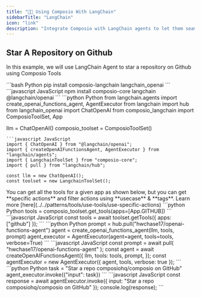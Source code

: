 ```yaml
---
title: "🦜🔗 Using Composio With LangChain"
sidebarTitle: "LangChain"
icon: "link"
description: "Integrate Composio with LangChain agents to let them seamlessly interact with external apps"
---
```


## Star A Repository on Github
In this example, we will use LangChain Agent to star a repository on Github using Composio Tools

<Steps>
<Step title="Install Packages">
<CodeGroup>
```bash Python
pip install composio-langchain langchain_openai
```
```javascript JavaScript
npm install composio-core langchain @langchain/openai
```
</CodeGroup>
</Step>
<Step title="Import Libraries & Initialize ComposioToolSet & LLM">
<CodeGroup>
```python Python
from langchain.agents import create_openai_functions_agent, AgentExecutor
from langchain import hub
from langchain_openai import ChatOpenAI
from composio_langchain import ComposioToolSet, App

llm = ChatOpenAI()
composio_toolset = ComposioToolSet()
```
```javascript JavaScript
import { ChatOpenAI } from "@langchain/openai";
import { createOpenAIFunctionsAgent, AgentExecutor } from "langchain/agents";
import { LangchainToolSet } from "composio-core";
import { pull } from "langchain/hub";

const llm = new ChatOpenAI();
const toolset = new LangchainToolSet();
```
</CodeGroup>
</Step>

<Step title="Get All Github Tools">
You can get all the tools for a given app as shown below, but you can get **specific actions** and filter actions using **usecase** & **tags**. Learn more [here](../../patterns/tools/use-tools/use-specific-actions)
<CodeGroup>
```python Python
tools = composio_toolset.get_tools(apps=[App.GITHUB])
```
```javascript JavaScript
const tools = await toolset.getTools({ apps: ["github"] });
```
</CodeGroup>

</Step>
<Step title="Define the Agent">
<CodeGroup>
```python Python
prompt = hub.pull("hwchase17/openai-functions-agent")
agent = create_openai_functions_agent(llm, tools, prompt)
agent_executor = AgentExecutor(agent=agent, tools=tools, verbose=True)
```
```javascript JavaScript
const prompt = await pull(
    "hwchase17/openai-functions-agent"
);
const agent = await createOpenAIFunctionsAgent({
    llm,
    tools: tools,
    prompt,
});
const agentExecutor = new AgentExecutor({ agent, tools, verbose: true });
```
</CodeGroup>
</Step>

<Step title="Execute the Agent">
<CodeGroup>
```python Python
task = "Star a repo composiohq/composio on GitHub"
agent_executor.invoke({"input": task})
```
```javascript JavaScript
const response = await agentExecutor.invoke({ input: "Star a repo composiohq/composio on GitHub" });
console.log(response);
```
</CodeGroup>
</Step>
</Steps>
